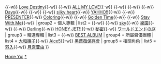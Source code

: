 {{Navbox Musical artist
| name = 堀江由衣
| title = [[堀江由衣]]
| state = collapsed
| style = clear: both; text-align:left;
| background = solo_singer
| groupstyle = width:20%;
| group1 = 單曲
| list1 = [[my best friend]]{{-w}} {{lang|ja|[[brand-new コミュニケイション]]}}{{-w}} [[Love Destiny]]{{-w}} {{lang|ja|[[キラリ☆宝物]]}}{{-w}} [[ALL MY LOVE (堀江由衣)|ALL MY LOVE]]{{-w}} {{lang|ja|[[心晴れて 夜も明けて]]}}{{-w}} {{lang|ja|[[スクランブル (堀江由衣 with UNSCANDAL)|スクランブル]]}}{{-w}} {{lang|ja|[[ヒカリ (堀江由衣)|ヒカリ]]}}{{-w}} [[Days (堀江由衣)|Days]]{{-w}} {{lang|ja|[[恋する天気図]]}}{{-w}} {{lang|ja|[[バニラソルト]]}}{{-w}} [[silky heart]]{{-w}} [[YAHHO!!]]{{-w}} {{lang|ja|[[インモラリスト]]}}{{-w}} [[PRESENTER]]{{-w}} [[Coloring]]{{-w}} {{lang|ja|[[夏の約束]]}}{{-w}} [[Golden Time]]{{-w}} {{lang|ja|[[The♡World's♡End]]}}{{-w}} [[Stay With Me]]{{-w}} {{lang|ja|[[アシンメトリー]]}}
| group2 = 個人專輯
| list2 = {{lang|ja|[[水たまりに映るセカイ]]}}{{-w}} {{lang|ja|[[黒猫と月気球をめぐる冒険]]}}{{-w}} [[sky (堀江由衣)|sky]]{{-w}} [[樂園 (堀江由衣)|樂園]]{{-w}} {{lang|ja|[[嘘つきアリスとくじら号をめぐる冒険]]}}{{-w}} [[Darling (堀江由衣)|Darling]]{{-w}} [[HONEY JET!!]]{{-w}} [[秘密 (堀江由衣)|秘密]]{{-w}} [[ワールドエンドの庭 (堀江由衣)|ワールドエンドの庭]]
| group3 = 精選專輯
|  list3 = {{lang|ja|[[ほっ?]]}}{{-w}} [[BEST ALBUM]]
| group4 = 所屬聲優團體
|  list4 = [[大和撫子 (聲優團體)|大和撫子]]{{-w}} [[Aice5]]{{-w}} [[黑薔薇保存會]]
| group5 = 相關角色
|  list5 = [[羽入]]{{-w}} [[月宫亚由]]
}}<noinclude>
[[Category:日本配音員模板|Horie Yui]]
[[Category:堀江由衣|*]]

</noinclude>